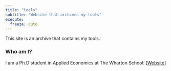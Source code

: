 ```yaml
---
title: "tools"
subtitle: "Website that archives my tools"
execute:
  freeze: auto
---
```


This site is an archive that contains my tools.

### Who am I?

I am a Ph.D student in Applied Economics at The Wharton School: \[[Website](https://hchulkim.github.io)\]